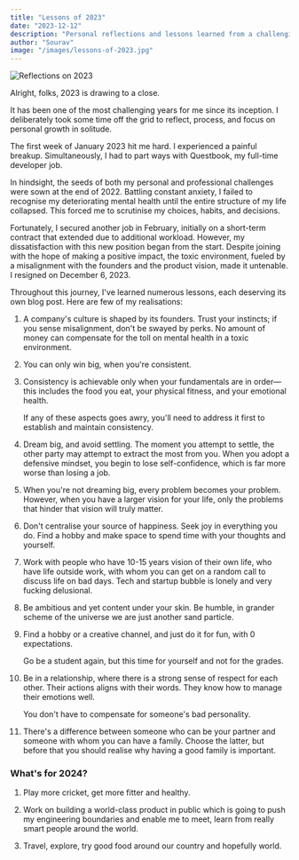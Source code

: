 ```yaml
---
title: "Lessons of 2023"
date: "2023-12-12"
description: "Personal reflections and lessons learned from a challenging year, including insights on relationships, career, mental health, and goals for 2024."
author: "Sourav"
image: "/images/lessons-of-2023.jpg"
---
```


![Reflections on 2023](https://substack-post-media.s3.amazonaws.com/public/images/fbb46d75-b5c9-450b-97be-3d611cd47874_4032x3024.jpeg)

Alright, folks, 2023 is drawing to a close.

It has been one of the most challenging years for me since its inception. I deliberately took some time off the grid to reflect, process, and focus on personal growth in solitude.

The first week of January 2023 hit me hard. I experienced a painful breakup. Simultaneously, I had to part ways with Questbook, my full-time developer job.

In hindsight, the seeds of both my personal and professional challenges were sown at the end of 2022. Battling constant anxiety, I failed to recognise my deteriorating mental health until the entire structure of my life collapsed. This forced me to scrutinise my choices, habits, and decisions.

Fortunately, I secured another job in February, initially on a short-term contract that extended due to additional workload.
However, my dissatisfaction with this new position began from the start. Despite joining with the hope of making a positive impact, the toxic environment, fueled by a misalignment with the founders and the product vision, made it untenable.
I resigned on December 6, 2023.

Throughout this journey, I've learned numerous lessons, each deserving its own blog post. Here are few of my realisations:

1. A company's culture is shaped by its founders. Trust your instincts; if you sense misalignment, don't be swayed by perks. No amount of money can compensate for the toll on mental health in a toxic environment.

2. You can only win big, when you're consistent.

3. Consistency is achievable only when your fundamentals are in order—this includes the food you eat, your physical fitness, and your emotional health.

   If any of these aspects goes awry, you'll need to address it first to establish and maintain consistency.

4. Dream big, and avoid settling. The moment you attempt to settle, the other party may attempt to extract the most from you. When you adopt a defensive mindset, you begin to lose self-confidence, which is far more worse than losing a job.

5. When you're not dreaming big, every problem becomes your problem. However, when you have a larger vision for your life, only the problems that hinder that vision will truly matter.

6. Don't centralise your source of happiness. Seek joy in everything you do. Find a hobby and make space to spend time with your thoughts and yourself.

7. Work with people who have 10-15 years vision of their own life, who have life outside work, with whom you can get on a random call to discuss life on bad days. Tech and startup bubble is lonely and very fucking delusional.

8. Be ambitious and yet content under your skin. Be humble, in grander scheme of the universe we are just another sand particle.

9. Find a hobby or a creative channel, and just do it for fun, with 0 expectations.

   Go be a student again, but this time for yourself and not for the grades.

10. Be in a relationship, where there is a strong sense of respect for each other. Their actions aligns with their words. They know how to manage their emotions well.

    You don't have to compensate for someone's bad personality.

11. There's a difference between someone who can be your partner and someone with whom you can have a family. Choose the latter, but before that you should realise why having a good family is important.

### What's for 2024?

1. Play more cricket, get more fitter and healthy.

2. Work on building a world-class product in public which is going to push my engineering boundaries and enable me to meet, learn from really smart people around the world.

3. Travel, explore, try good food around our country and hopefully world.
